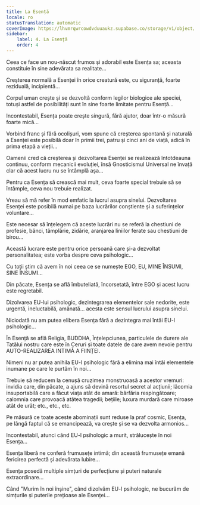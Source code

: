 ```yaml
---
title: La Esență
locale: ro
statusTranslation: automatic
coverImage: https://lhvmrqwrcowdvduuaukz.supabase.co/storage/v1/object/public/strapi-uploads/small_cover-tratado-de-psicologia-revolucionaria.webp-5e15e1cec4e0ebebcde5d7fc7565d8fd.webp
sidebar:
    label: 4. La Esență
    order: 4
---
```

Ceea ce face un nou-născut frumos și adorabil este Esența sa; aceasta constituie în sine adevărata sa realitate...

Creșterea normală a Esenței în orice creatură este, cu siguranță, foarte reziduală, incipientă...

Corpul uman crește și se dezvoltă conform legilor biologice ale speciei, totuși astfel de posibilități sunt în sine foarte limitate pentru Esență...

Incontestabil, Esența poate crește singură, fără ajutor, doar într-o măsură foarte mică...

Vorbind franc și fără ocolișuri, vom spune că creșterea spontană și naturală a Esenței este posibilă doar în primii trei, patru și cinci ani de viață, adică în prima etapă a vieții...

Oamenii cred că creșterea și dezvoltarea Esenței se realizează întotdeauna continuu, conform mecanicii evoluției, însă Gnosticismul Universal ne învață clar că acest lucru nu se întâmplă așa...

Pentru ca Esența să crească mai mult, ceva foarte special trebuie să se întâmple, ceva nou trebuie realizat.

Vreau să mă refer în mod emfatic la lucrul asupra sinelui. Dezvoltarea Esenței este posibilă numai pe baza lucrărilor conștiente și a suferințelor voluntare...

Este necesar să înțelegem că aceste lucrări nu se referă la chestiuni de profesie, bănci, tâmplărie, zidărie, aranjarea liniilor ferate sau chestiuni de birou...

Această lucrare este pentru orice persoană care și-a dezvoltat personalitatea; este vorba despre ceva psihologic...

Cu toții știm că avem în noi ceea ce se numește EGO, EU, MINE ÎNSUMI, SINE ÎNSUMI...

Din păcate, Esența se află îmbuteliată, încorsetată, între EGO și acest lucru este regretabil.

Dizolvarea EU-lui psihologic, dezintegrarea elementelor sale nedorite, este urgentă, ineluctabilă, amânată... acesta este sensul lucrului asupra sinelui.

Niciodată nu am putea elibera Esența fără a dezintegra mai întâi EU-l psihologic...

În Esență se află Religia, BUDDHA, Înțelepciunea, particulele de durere ale Tatălui nostru care este în Ceruri și toate datele de care avem nevoie pentru AUTO-REALIZAREA INTIMĂ A FIINȚEI.

Nimeni nu ar putea anihila EU-l psihologic fără a elimina mai întâi elementele inumane pe care le purtăm în noi...

Trebuie să reducem la cenușă cruzimea monstruoasă a acestor vremuri: invidia care, din păcate, a ajuns să devină resortul secret al acțiunii; lăcomia insuportabilă care a făcut viața atât de amară: bârfăria respingătoare; calomnia care provoacă atâtea tragedii; bețiile; luxura murdară care miroase atât de urât; etc., etc., etc.

Pe măsură ce toate aceste abominații sunt reduse la praf cosmic, Esența, pe lângă faptul că se emancipează, va crește și se va dezvolta armonios...

Incontestabil, atunci când EU-l psihologic a murit, strălucește în noi Esența...

Esența liberă ne conferă frumusețe intimă; din această frumusețe emană fericirea perfectă și adevărata Iubire...

Esența posedă multiple simțuri de perfecțiune și puteri naturale extraordinare...

Când "Murim în noi înșine", când dizolvăm EU-l psihologic, ne bucurăm de simțurile și puterile prețioase ale Esenței...

